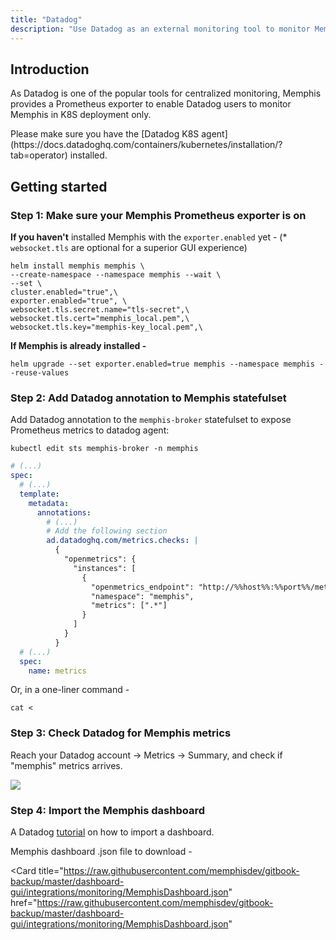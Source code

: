```yaml
---
title: "Datadog"
description: "Use Datadog as an external monitoring tool to monitor Memphis"
---
```


## Introduction

As Datadog is one of the popular tools for centralized monitoring, Memphis
provides a Prometheus exporter to enable Datadog users to monitor Memphis in K8S
deployment only.

<Warning>
  Please make sure you have the [Datadog K8S
  agent](https://docs.datadoghq.com/containers/kubernetes/installation/?tab=operator)
  installed.
</Warning>

## Getting started

### Step 1: Make sure your Memphis Prometheus exporter is on

**If you haven't** installed Memphis with the `exporter.enabled` yet - (\*
`websocket.tls` are optional for a superior GUI experience)

```
helm install memphis memphis \
--create-namespace --namespace memphis --wait \
--set \
cluster.enabled="true",\
exporter.enabled="true", \
websocket.tls.secret.name="tls-secret",\
websocket.tls.cert="memphis_local.pem",\
websocket.tls.key="memphis-key_local.pem",\
```

**If Memphis is already installed -**

```
helm upgrade --set exporter.enabled=true memphis --namespace memphis --reuse-values
```

### Step 2: Add Datadog annotation to Memphis statefulset

Add Datadog annotation to the `memphis-broker` statefulset to expose Prometheus
metrics to datadog agent:

```
kubectl edit sts memphis-broker -n memphis
```

```yaml
# (...)
spec:
  # (...)
  template:
    metadata:
      annotations:
        # (...)
        # Add the following section
        ad.datadoghq.com/metrics.checks: |
          {
            "openmetrics": {
              "instances": [
                {
                  "openmetrics_endpoint": "http://%%host%%:%%port%%/metrics",
                  "namespace": "memphis",
                  "metrics": [".*"]
                }
              ]
            }
          }
  # (...)
  spec:
    name: metrics
```

Or, in a one-liner command -

```
cat <
```

### Step 3: Check Datadog for Memphis metrics

Reach your Datadog account -> Metrics -> Summary, and check if "memphis" metrics
arrives.

![](/dashboard/images/Screenshot%202023-01-24%20at%2012.14.53.png)

### Step 4: Import the Memphis dashboard

A Datadog
[tutorial](https://docs.datadoghq.com/dashboards/#copy-import-or-export-dashboard-json)
on how to import a dashboard.

Memphis dashboard .json file to download -

<Card
  title="https://raw.githubusercontent.com/memphisdev/gitbook-backup/master/dashboard-gui/integrations/monitoring/MemphisDashboard.json"
  href="https://raw.githubusercontent.com/memphisdev/gitbook-backup/master/dashboard-gui/integrations/monitoring/MemphisDashboard.json"
></Card>

